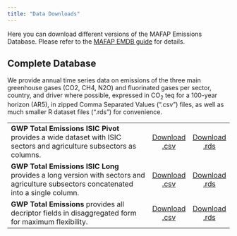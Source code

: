 ```yaml
---
title: "Data Downloads"
---
```


Here you can download different versions of the MAFAP Emissions Database. Please refer to the [MAFAP EMDB guide](documentation/guides/gears-user-guide.qmd) for details.

## Complete Database

We provide annual time series data on emissions of the three main greenhouse gases (CO2, CH4, N2O) and fluorinated gases per sector, country, and driver where possible, expressed in CO~2~ teq for a 100-year horizon (AR5), in zipped Comma Separated Values (".csv") files, as well as much smaller R dataset files (".rds") for convenience.

| | | |
|:----------|:-:|:-:|
|**GWP Total Emissions ISIC Pivot** provides a wide dataset with ISIC sectors and agriculture subsectors as columns.| <a class="btn btn-primary btn-sm" href="https://raw.githubusercontent.com/renatovargas/emdb/master/emdb_db/data/outputs/gwp_total_emissions.csv" download="gwp_total_emissions_pivot.csv"> Download .csv </a> | <a class="btn btn-primary btn-sm" href="https://raw.githubusercontent.com/renatovargas/emdb/master/emdb_db/data/outputs/gwp_total_emissions.rds" download="gwp_total_emissions_pivot.rds"> Download .rds </a> | 
|**GWP Total Emissions ISIC Long** provides a long version with sectors and agriculture subsectors concatenated into a single column.| <a class="btn btn-primary btn-sm" href="https://raw.githubusercontent.com/renatovargas/embd/master/emdb_db/data/outputs/gwp_total_emissions.csv" download="gwp_total_emissions_long.csv"> Download .csv </a> | <a class="btn btn-primary btn-sm" href="https://raw.githubusercontent.com/renatovargas/emdb/master/emdb_db/data/outputs/gwp_total_emissions_long.rds" download="gwp_total_emissions.rds"> Download .rds </a> | 
|**GWP Total Emissions** provides all decriptor fields in disaggregated form for maximum flexibility.| <a class="btn btn-primary btn-sm" href="https://raw.githubusercontent.com/renatovargas/emdb/master/emdb_db/data/outputs/gwp_total_emissions.csv" download="gwp_total_emissions.csv"> Download .csv </a> | <a class="btn btn-primary btn-sm" href="https://raw.githubusercontent.com/renatovargas/emdb/master/emdb_db/data/outputs/gwp_total_emissions.rds" download="gwp_total_emissions.rds"> Download .rds </a> | 

